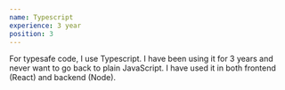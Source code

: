 ```yaml
---
name: Typescript
experience: 3 year
position: 3
---
```


For typesafe code, I use Typescript. I have been using it for 3 years and never want to go back to plain JavaScript. I have used it in both frontend (React) and backend (Node).
